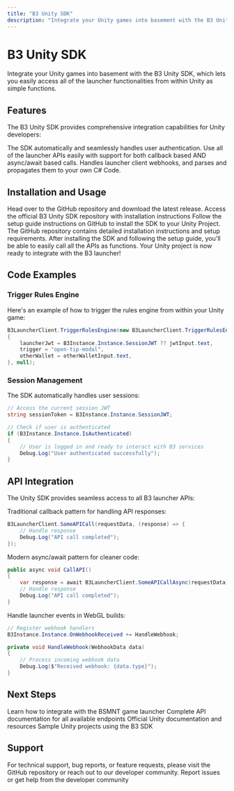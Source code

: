 ```yaml
---
title: "B3 Unity SDK"
description: "Integrate your Unity games into basement with the B3 Unity SDK, which lets you easily access all of the launcher functionalities from within Unity as simple functions"
---
```


# B3 Unity SDK

Integrate your Unity games into basement with the B3 Unity SDK, which lets you easily access all of the launcher functionalities from within Unity as simple functions.

## Features

The B3 Unity SDK provides comprehensive integration capabilities for Unity developers:

<CardGroup cols={1}>
  <Card title="Session Management" icon="user-check">
    The SDK automatically and seamlessly handles user authentication.
  </Card>
  
  <Card title="APIs as Functions" icon="code">
    Use all of the launcher APIs easily with support for both callback based AND async/await based calls.
  </Card>
  
  <Card title="Webhooks for WebGL" icon="webhook">
    Handles launcher client webhooks, and parses and propagates them to your own C# Code.
  </Card>
</CardGroup>

## Installation and Usage

<Steps>
<Step title="Download the SDK">
  Head over to the GitHub repository and download the latest release.
  
  <Card title="Get the Unity SDK" icon="download" href="https://github.com/b3-fun/b3-unity-sdk" cta="Download from GitHub" horizontal>
    Access the official B3 Unity SDK repository with installation instructions
  </Card>
</Step>

<Step title="Install to Unity Project">
  Follow the setup guide instructions on GitHub to install the SDK to your Unity Project.
  
  <Note>
  The GitHub repository contains detailed installation instructions and setup requirements.
  </Note>
</Step>

<Step title="Initialize the SDK">
  After installing the SDK and following the setup guide, you'll be able to easily call all the APIs as functions.
  
  <Check>
  Your Unity project is now ready to integrate with the B3 launcher!
  </Check>
</Step>
</Steps>

## Code Examples

### Trigger Rules Engine

Here's an example of how to trigger the rules engine from within your Unity game:

```csharp Unity C# Example
B3LauncherClient.TriggerRulesEngine(new B3LauncherClient.TriggerRulesEngineBody
{
    launcherJwt = B3Instance.Instance.SessionJWT ?? jwtInput.text,
    trigger = "open-tip-modal",
    otherWallet = otherWalletInput.text,
}, null);
```

### Session Management

The SDK automatically handles user sessions:

```csharp Session Example
// Access the current session JWT
string sessionToken = B3Instance.Instance.SessionJWT;

// Check if user is authenticated
if (B3Instance.Instance.IsAuthenticated)
{
    // User is logged in and ready to interact with B3 services
    Debug.Log("User authenticated successfully");
}
```

## API Integration

The Unity SDK provides seamless access to all B3 launcher APIs:

<AccordionGroup>
<Accordion title="Callback-based Calls">
  Traditional callback pattern for handling API responses:
  
  ```csharp
  B3LauncherClient.SomeAPICall(requestData, (response) => {
      // Handle response
      Debug.Log("API call completed");
  });
  ```
</Accordion>

<Accordion title="Async/Await Calls">
  Modern async/await pattern for cleaner code:
  
  ```csharp
  public async void CallAPI()
  {
      var response = await B3LauncherClient.SomeAPICallAsync(requestData);
      // Handle response
      Debug.Log("API call completed");
  }
  ```
</Accordion>

<Accordion title="WebGL Webhooks">
  Handle launcher events in WebGL builds:
  
  ```csharp
  // Register webhook handlers
  B3Instance.Instance.OnWebhookReceived += HandleWebhook;
  
  private void HandleWebhook(WebhookData data)
  {
      // Process incoming webhook data
      Debug.Log($"Received webhook: {data.type}");
  }
  ```
</Accordion>
</AccordionGroup>

## Next Steps

<CardGroup cols={2}>
  <Card title="Game Launcher Guide" icon="rocket" href="/game-launcher">
    Learn how to integrate with the BSMNT game launcher
  </Card>
  
  <Card title="BSMNT API Docs" icon="book" href="https://docs.basement.fun/api">
    Complete API documentation for all available endpoints
  </Card>
  
  <Card title="Unity Documentation" icon="external-link" href="https://docs.unity3d.com/">
    Official Unity documentation and resources
  </Card>
  
  <Card title="Example Projects" icon="folder" href="https://github.com/b3-fun/unity-examples">
    Sample Unity projects using the B3 SDK
  </Card>
</CardGroup>

## Support

<Info>
For technical support, bug reports, or feature requests, please visit the GitHub repository or reach out to our developer community.
</Info>

<Card title="Get Unity SDK Support" icon="help-circle" href="https://github.com/b3-fun/b3-unity-sdk/issues" cta="GitHub Issues" horizontal>
  Report issues or get help from the developer community
</Card>
